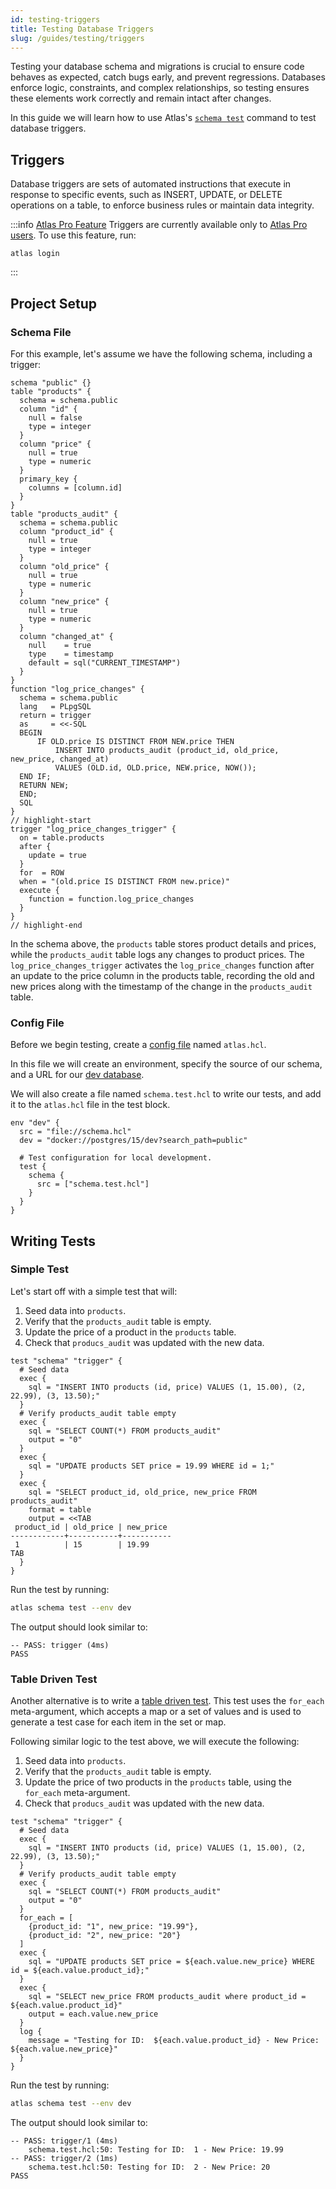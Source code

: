 ```yaml
---
id: testing-triggers
title: Testing Database Triggers
slug: /guides/testing/triggers
---
```


Testing your database schema and migrations is crucial to ensure code behaves as expected, catch bugs early,
and prevent regressions. Databases enforce logic, constraints, and complex relationships,
so testing ensures these elements work correctly and remain intact after changes.

In this guide we will learn how to use Atlas's [`schema test`](/testing/schema) command to test database triggers.

## Triggers

Database triggers are sets of automated instructions that execute in response to specific events, such as INSERT, UPDATE, or
DELETE operations on a table, to enforce business rules or maintain data integrity.

:::info [Atlas Pro Feature](/features#pro)
Triggers are currently available only to [Atlas Pro users](/features#pro). To use this feature, run:
```
atlas login
```
:::

## Project Setup

### Schema File
For this example, let's assume we have the following schema, including a trigger:

```hcl title="schema.hcl"
schema "public" {}
table "products" {
  schema = schema.public
  column "id" {
    null = false
    type = integer
  }
  column "price" {
    null = true
    type = numeric
  }
  primary_key {
    columns = [column.id]
  }
}
table "products_audit" {
  schema = schema.public
  column "product_id" {
    null = true
    type = integer
  }
  column "old_price" {
    null = true
    type = numeric
  }
  column "new_price" {
    null = true
    type = numeric
  }
  column "changed_at" {
    null    = true
    type    = timestamp
    default = sql("CURRENT_TIMESTAMP")
  }
}
function "log_price_changes" {
  schema = schema.public
  lang   = PLpgSQL
  return = trigger
  as     = <<-SQL
  BEGIN
      IF OLD.price IS DISTINCT FROM NEW.price THEN
          INSERT INTO products_audit (product_id, old_price, new_price, changed_at)
          VALUES (OLD.id, OLD.price, NEW.price, NOW());
  END IF;
  RETURN NEW;
  END;
  SQL
}
// highlight-start
trigger "log_price_changes_trigger" {
  on = table.products
  after {
    update = true
  }
  for  = ROW
  when = "(old.price IS DISTINCT FROM new.price)"
  execute {
    function = function.log_price_changes
  }
}
// highlight-end
```

In the schema above, the `products` table stores product details and prices, while the `products_audit` table logs any changes
to product prices. The `log_price_changes_trigger` activates the `log_price_changes` function after an update to the price
column in the products table, recording the old and new prices along with the timestamp of the change in the `products_audit` table.

### Config File

Before we begin testing, create a [config file](/atlas-schema/projects#project-files) named
`atlas.hcl`.

In this file we will create an environment, specify the source of our schema,
and a URL for our [dev database](/concepts/dev-database).

We will also create a file named `schema.test.hcl` to write our tests, and
add it to the `atlas.hcl` file in the test block.

```hcl title="atlas.hcl"
env "dev" {
  src = "file://schema.hcl"
  dev = "docker://postgres/15/dev?search_path=public"

  # Test configuration for local development.
  test {
    schema {
      src = ["schema.test.hcl"]
    }
  }
}
```

## Writing Tests

### Simple Test

Let's start off with a simple test that will:
1. Seed data into `products`.
2. Verify that the `products_audit` table is empty.
3. Update the price of a product in the `products` table.
4. Check that `producs_audit` was updated with the new data.

```hcl title="schema.test.hcl"
test "schema" "trigger" {
  # Seed data
  exec {
    sql = "INSERT INTO products (id, price) VALUES (1, 15.00), (2, 22.99), (3, 13.50);"
  }
  # Verify products_audit table empty
  exec {
    sql = "SELECT COUNT(*) FROM products_audit"
    output = "0"
  }
  exec {
    sql = "UPDATE products SET price = 19.99 WHERE id = 1;"
  }
  exec {
    sql = "SELECT product_id, old_price, new_price FROM products_audit"
    format = table
    output = <<TAB
 product_id | old_price | new_price
------------+-----------+-----------
 1          | 15        | 19.99
TAB
  }
}
```

Run the test by running:

```bash
atlas schema test --env dev
```

The output should look similar to:
```testoutput title="Test Output"
-- PASS: trigger (4ms)
PASS
```

### Table Driven Test

Another alternative is to write a [table driven test](/testing/schema#table-driven-tests). This
test uses the `for_each` meta-argument, which accepts a map or a set of values and is used to generate
a test case for each item in the set or map.

Following similar logic to the test above, we will execute the following:
1. Seed data into `products`.
2. Verify that the `products_audit` table is empty.
3. Update the price of two products in the `products` table, using the `for_each` meta-argument.
4. Check that `producs_audit` was updated with the new data.

```hcl title="schema.test.hcl"
test "schema" "trigger" {
  # Seed data
  exec {
    sql = "INSERT INTO products (id, price) VALUES (1, 15.00), (2, 22.99), (3, 13.50);"
  }
  # Verify products_audit table empty
  exec {
    sql = "SELECT COUNT(*) FROM products_audit"
    output = "0"
  }
  for_each = [
    {product_id: "1", new_price: "19.99"},
    {product_id: "2", new_price: "20"}
  ]
  exec {
    sql = "UPDATE products SET price = ${each.value.new_price} WHERE id = ${each.value.product_id};"
  }
  exec {
    sql = "SELECT new_price FROM products_audit where product_id = ${each.value.product_id}"
    output = each.value.new_price
  }
  log {
    message = "Testing for ID:  ${each.value.product_id} - New Price: ${each.value.new_price}"
  }
}
```

Run the test by running:

```bash
atlas schema test --env dev
```

The output should look similar to:
```testoutput title="Test Output"
-- PASS: trigger/1 (4ms)
    schema.test.hcl:50: Testing for ID:  1 - New Price: 19.99
-- PASS: trigger/2 (1ms)
    schema.test.hcl:50: Testing for ID:  2 - New Price: 20
PASS
```

